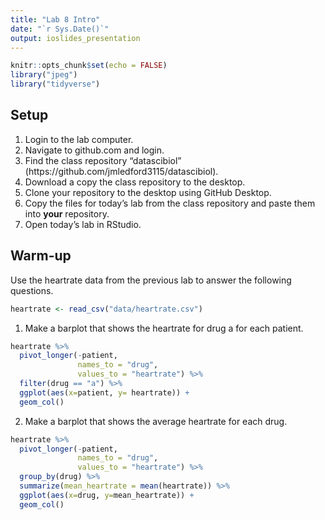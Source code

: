 ```yaml
---
title: "Lab 8 Intro"
date: "`r Sys.Date()`"
output: ioslides_presentation
---
```


```r
knitr::opts_chunk$set(echo = FALSE)
library("jpeg")
library("tidyverse")
```

## Setup
1. Login to the lab computer.    
2. Navigate to github.com and login.  
3. Find the class repository "datascibiol" (https://github.com/jmledford3115/datascibiol).  
4. Download a copy the class repository to the desktop.  
5. Clone your repository to the desktop using GitHub Desktop.  
6. Copy the files for today's lab from the class repository and paste them into **your** repository.  
7. Open today's lab in RStudio.  

## Warm-up
Use the heartrate data from the previous lab to answer the following questions.  
```r
heartrate <- read_csv("data/heartrate.csv")
```

1. Make a barplot that shows the heartrate for drug a for each patient.
```r
heartrate %>% 
  pivot_longer(-patient, 
               names_to = "drug",
               values_to = "heartrate") %>%
  filter(drug == "a") %>% 
  ggplot(aes(x=patient, y= heartrate)) +
  geom_col()
```

2. Make a barplot that shows the average heartrate for each drug.
```r
heartrate %>% 
  pivot_longer(-patient, 
               names_to = "drug",
               values_to = "heartrate") %>% 
  group_by(drug) %>% 
  summarize(mean_heartrate = mean(heartrate)) %>% 
  ggplot(aes(x=drug, y=mean_heartrate)) + 
  geom_col()
```
